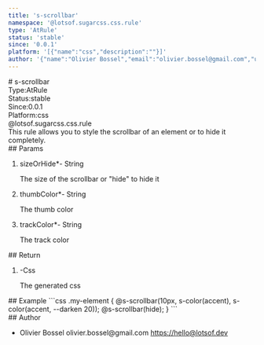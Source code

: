 ```yaml
---
title: 's-scrollbar'
namespace: '@lotsof.sugarcss.css.rule'
type: 'AtRule'
status: 'stable'
since: '0.0.1'
platform: '[{"name":"css","description":""}]'
author: '{"name":"Olivier Bossel","email":"olivier.bossel@gmail.com","url":"https://hello@lotsof.dev"}'
---
```

<div class="docmap-mdx">
# s-scrollbar
<div class="_metas">
<div class="_type"><span class="_type-label">Type:</span><span class="_type-value">AtRule</span></div>
<div class="_status"><span class="_status-label">Status:</span><span class="_status-value -stable">stable</span></div>
<div class="_since"><span class="_since-label">Since:</span><span class="_since-value">0.0.1</span></div>
<div class="_platform"><span class="_platform-label">Platform:</span><span class="_platform-value -css">css</span></div>
</div>
<div class="_namespace">@lotsof.sugarcss.css.rule</div>
<div class="_description typo-format typo-rhythm">
This rule allows you to style the scrollbar of an element or to hide it completely.
</div>
<div class="_params">
## Params
<ol class="_list">
<li class="_item">
<span class="_name">sizeOrHide<span class="_required">*</span></span><span class="_default">-</span> <span class="_type">String</span>
<p class="_description">The size of the scrollbar or &quot;hide&quot; to hide it</p>
</li>
<li class="_item">
<span class="_name">thumbColor<span class="_required">*</span></span><span class="_default">-</span> <span class="_type">String</span>
<p class="_description">The thumb color</p>
</li>
<li class="_item">
<span class="_name">trackColor<span class="_required">*</span></span><span class="_default">-</span> <span class="_type">String</span>
<p class="_description">The track color</p>
</li>
</ol>
</div>
<div class="_return">
## Return
<ol class="_list">
<li class="_item">
<span class="_default">-</span><span class="_type">Css</span>
<p class="_description">The generated css</p>
</li>
</ol>
</div>
<div class="_examples">
## Example
```css
.my-element {
     @s-scrollbar(10px, s-color(accent), s-color(accent, --darken 20));
     @s-scrollbar(hide);
}
```
</div>
<div class="_author">
## Author
<ul class="_list">
<li class="_item">
<span class="_name">Olivier Bossel</span>
<span class="_email">olivier.bossel@gmail.com</span>
<a href="https://hello@lotsof.dev" target="_blank" class="_url">https://hello@lotsof.dev</a>
</li>
</ul>
</div>
</div>